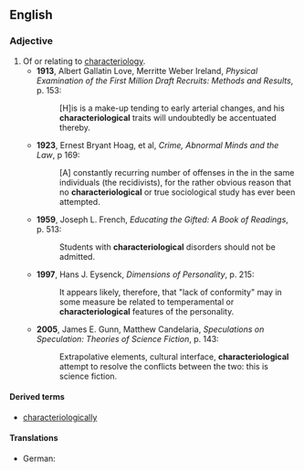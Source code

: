 ==English==
===Adjective===
{{en-adj}}
# Of or relating to [[characteriology]].
#*'''1913''', Albert Gallatin Love, Merritte Weber Ireland, ''Physical Examination of the First Million Draft Recruits: Methods and Results'', p. 153:
#*:[H]is is a make-up tending to early arterial changes, and his '''characteriological''' traits will undoubtedly be accentuated thereby.
#*'''1923''', Ernest Bryant Hoag, et al, ''Crime, Abnormal Minds and the Law'', p 169:
#*:[A] constantly recurring number of offenses in the in the same individuals (the recidivists), for the rather obvious reason that no '''characteriological''' or true sociological study has ever been attempted. 
#*'''1959''', Joseph L. French, ''Educating the Gifted: A Book of Readings'', p. 513:
#*:Students with '''characteriological''' disorders should not be admitted. 
#*'''1997''', Hans J. Eysenck, ''Dimensions of Personality'', p. 215:
#*:It appears likely, therefore, that "lack of conformity" may in some measure be related to temperamental or '''characteriological''' features of the personality.
#*'''2005''',  James E. Gunn, Matthew Candelaria, ''Speculations on Speculation: Theories of Science Fiction'', p. 143:
#*:Extrapolative elements, cultural interface, '''characteriological''' attempt to resolve the conflicts between the two: this is science fiction.

====Derived terms====
*[[characteriologically]]

====Translations====
* German: {{t-|de|charakteriologisch}}